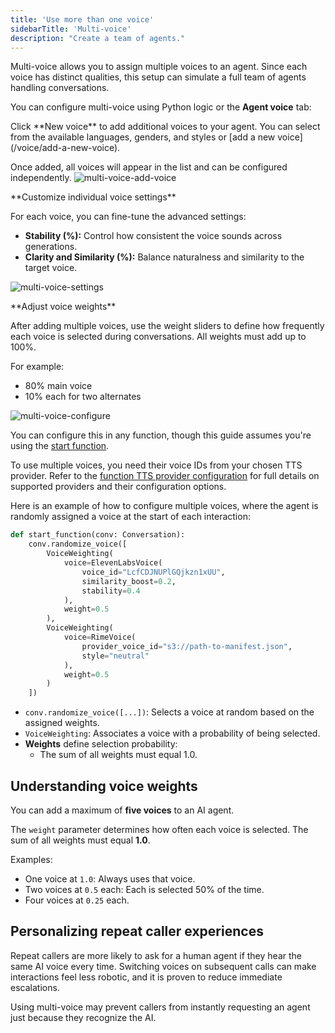 ```yaml
---
title: 'Use more than one voice'
sidebarTitle: 'Multi-voice'
description: "Create a team of agents."
---
```


Multi-voice allows you to assign multiple voices to an agent. Since each voice has distinct qualities, this setup can simulate a full team of agents handling conversations.

You can configure multi-voice using Python logic or the **Agent voice** tab:

<Tabs>
<Tab title="Using the Agent voice tab">
Click **New voice** to add additional voices to your agent. You can select from the available languages, genders, and styles or [add a new voice](/voice/add-a-new-voice).

Once added, all voices will appear in the list and can be configured independently.
![multi-voice-add-voice](/images/multi-voice-add-voice.png)
</Tab>

<Tab title="B">
**Customize individual voice settings**

For each voice, you can fine-tune the advanced settings:

- **Stability (%):** Control how consistent the voice sounds across generations.
- **Clarity and Similarity (%):** Balance naturalness and similarity to the target voice.

![multi-voice-settings](/images/multi-voice-settings.png)
</Tab>

<Tab title="C">
**Adjust voice weights**

After adding multiple voices, use the weight sliders to define how frequently each voice is selected during conversations. All weights must add up to 100%.

For example:
- 80% main voice
- 10% each for two alternates

![multi-voice-configure](/images/multi-voice-configure.png)
</Tab>
</Tabs>
<Tabs>
<Tab title="Using Python in a code field">

You can configure this in any function, though this guide assumes you're using the [start function](/function/start-function).

To use multiple voices, you need their voice IDs from your chosen TTS provider. Refer to the [function TTS provider configuration](/function/classes) for full details on supported providers and their configuration options.

Here is an example of how to configure multiple voices, where the agent is randomly assigned a voice at the start of each interaction:

```python
def start_function(conv: Conversation):
    conv.randomize_voice([
        VoiceWeighting(
            voice=ElevenLabsVoice(
                voice_id="LcfCDJNUPlGQjkzn1xUU",
                similarity_boost=0.2,
                stability=0.4
            ),
            weight=0.5
        ),
        VoiceWeighting(
            voice=RimeVoice(
                provider_voice_id="s3://path-to-manifest.json",
                style="neutral"
            ),
            weight=0.5
        )
    ])
```

- `conv.randomize_voice([...])`: Selects a voice at random based on the assigned weights.
- `VoiceWeighting`: Associates a voice with a probability of being selected.
- **Weights** define selection probability:
  - The sum of all weights must equal 1.0.
</Tab>
</Tabs>

## Understanding voice weights

You can add a maximum of **five voices** to an AI agent.

The `weight` parameter determines how often each voice is selected. The sum of all weights must equal **1.0**.

Examples:
- One voice at `1.0`: Always uses that voice.
- Two voices at `0.5` each: Each is selected 50% of the time.
- Four voices at `0.25` each.

## Personalizing repeat caller experiences

Repeat callers are more likely to ask for a human agent if they hear the same AI voice every time. Switching voices on subsequent calls can make interactions feel less robotic, and it is proven to reduce immediate escalations.

Using multi-voice may prevent callers from instantly requesting an agent just because they recognize the AI.